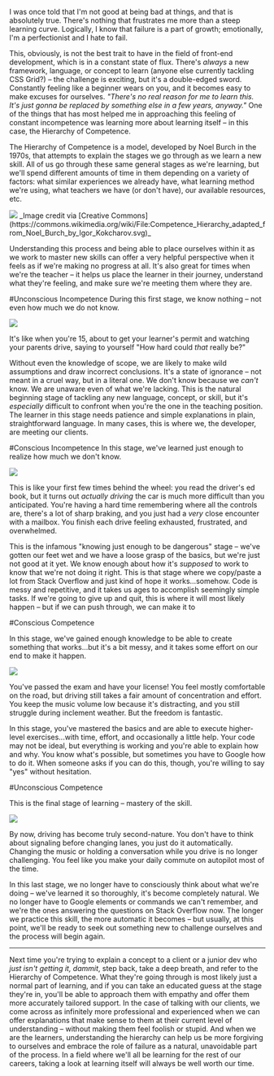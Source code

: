 I was once told that I'm not good at being bad at things, and that is absolutely true. There's nothing that frustrates me more than a steep learning curve. Logically, I know that failure is a part of growth; emotionally, I'm a perfectionist and I hate to fail. 

This, obviously, is not the best trait to have in the field of front-end development, which is in a constant state of flux. There's _always_ a new framework, language, or concept to learn (anyone else currently tackling CSS Grid?) – the challenge is exciting, but it's a double-edged sword. Constantly feeling like a beginner wears on you, and it becomes easy to make excuses for ourselves. _"There's no real reason for me to learn this. It's just gonna be replaced by something else in a few years, anyway."_ One of the things that has most helped me in approaching this feeling of constant incompetence was learning more about learning itself – in this case, the Hierarchy of Competence. 

The Hierarchy of Competence is a model, developed by Noel Burch in the 1970s, that attempts to explain the stages we go through as we learn a new skill. All of us go through these same general stages as we're learning, but we'll spend different amounts of time in them depending on a variety of factors: what similar experiences we already have, what learning method we're using, what teachers we have (or don't have), our available resources, etc.  

<img src="https://thepracticaldev.s3.amazonaws.com/i/o20ctdq5u1tvrfemufcr.png"/>
_Image credit via [Creative Commons](https://commons.wikimedia.org/wiki/File:Competence_Hierarchy_adapted_from_Noel_Burch_by_Igor_Kokcharov.svg)_

Understanding this process and being able to place ourselves within it as we work to master new skills can offer a very helpful perspective when it feels as if we're making no progress at all. It's also great for times when we're the teacher – it helps us place the learner in their journey, understand what they're feeling, and make sure we're meeting them where they are. 

#Unconscious Incompetence
During this first stage, we know nothing – not even how much we do not know. 

<img src="http://i0.kym-cdn.com/photos/images/original/000/527/985/04f.gif" />

It's like when you're 15, about to get your learner's permit and watching your parents drive, saying to yourself "How hard could _that_ really be?" 

Without even the knowledge of scope, we are likely to make wild assumptions and draw incorrect conclusions. It's a state of ignorance – not meant in a cruel way, but in a literal one. We don't know because we _can't_ know. We are unaware even of what we're lacking. This is the natural beginning stage of tackling any new language, concept, or skill, but it's _especially_ difficult to confront when you're the one in the teaching position. The learner in this stage needs patience and simple explanations in plain, straightforward language. In many cases, this is where we, the developer, are meeting our clients.  

#Conscious Incompetence 
In this stage, we've learned just enough to realize how much we don't know. 

<img src="http://identity-mag.com/wp-content/uploads/2015/08/tumblr_mnrbcbzrON1s7tz4so1_400.gif" />

This is like your first few times behind the wheel: you read the driver's ed book, but it turns out _actually driving_ the car is much more difficult than you anticipated. You're having a hard time remembering where all the controls are, there's a lot of sharp braking, and you just had a _very_ close encounter with a mailbox. You finish each drive feeling exhausted, frustrated, and overwhelmed. 

This is the infamous "knowing just enough to be dangerous" stage – we've gotten our feet wet and we have a loose grasp of the basics, but we're just not good at it yet. We know enough about how it's _supposed_ to work to know that we're not doing it right. This is that stage where we copy/paste a lot from Stack Overflow and just kind of hope it works...somehow. Code is messy and repetitive, and it takes us ages to accomplish seemingly simple tasks. If we're going to give up and quit, this is where it will most likely happen – but if we can push through, we can make it to

#Conscious Competence 

In this stage, we've gained enough knowledge to be able to create something that works...but it's a bit messy, and it takes some effort on our end to make it happen. 

<img src="https://media.giphy.com/media/GIEXgLDfghUSQ/giphy.gif"/>

You've passed the exam and have your license! You feel mostly comfortable on the road, but driving still takes a fair amount of concentration and effort. You keep the music volume low because it's distracting, and you still struggle during inclement weather. But the freedom is fantastic. 

In this stage, you've mastered the basics and are able to execute higher-level exercises...with time, effort, and occasionally a little help. Your code may not be ideal, but everything is working and you're able to explain how and why. You know what's possible, but sometimes you have to Google how to do it. When someone asks if you can do this, though, you're willing to say "yes" without hesitation. 

#Unconscious Competence

This is the final stage of learning – mastery of the skill. 

<img src="https://m.popkey.co/af3460/v0xrJ.gif"/>

By now, driving has become truly second-nature. You don't have to think about signaling before changing lanes, you just do it automatically. Changing the music or holding a conversation while you drive is no longer challenging. You feel like you make your daily commute on autopilot most of the time. 

In this last stage, we no longer have to consciously think about what we're doing – we've learned it so thoroughly, it's become completely natural. We no longer have to Google elements or commands we can't remember, and we're the ones answering the questions on Stack Overflow now. The longer we practice this skill, the more automatic it becomes – but usually, at this point, we'll be ready to seek out something new to challenge ourselves and the process will begin again. 

- - -

Next time you're trying to explain a concept to a client or a junior dev who _just isn't getting it, dammit_, step back, take a deep breath, and refer to the Hierarchy of Competence. What they're going through is most likely just a normal part of learning, and if you can take an educated guess at the stage they're in, you'll be able to approach them with empathy and offer them more accurately tailored support. In the case of talking with our clients, we come across as infinitely more professional and experienced when we can offer explanations that make sense to them at their current level of understanding – without making them feel foolish or stupid. And when we are the learners, understanding the hierarchy can help us be more forgiving to ourselves and embrace the role of failure as a natural, unavoidable part of the process. In a field where we'll all be learning for the rest of our careers, taking a look at learning itself will always be well worth our time. 